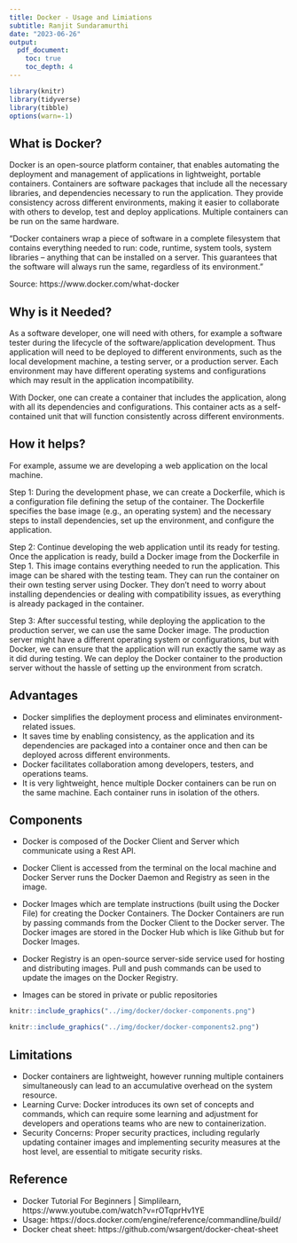 ```yaml
---
title: Docker - Usage and Limiations
subtitle: Ranjit Sundaramurthi
date: "2023-06-26"
output:
  pdf_document:
    toc: true
    toc_depth: 4
---
```


```r
library(knitr)
library(tidyverse)
library(tibble)
options(warn=-1)
```

<!-- #region -->

\newpage



## What is Docker?

Docker is an open-source platform container, that enables automating the deployment and management of applications in lightweight, portable containers. Containers are software packages that include all the necessary libraries, and dependencies necessary to run the application. They provide consistency across different environments, making it easier to collaborate with others to develop, test and deploy applications. Multiple containers can be run on the same hardware. 

"Docker containers wrap a piece of software in a complete filesystem that contains everything needed to run: code, runtime, system tools, system libraries – anything that can be installed on a server. This guarantees that the software will always run the same, regardless of its environment."

Source: https://www.docker.com/what-docker



<!-- #endregion -->

## Why is it Needed?

As a software developer, one will need with others, for example a software tester during the lifecycle of the software/application development. Thus application will need to be deployed to different environments, such as the local development machine, a testing server, or a production server. Each environment may have different operating systems and configurations which may result in the application incompatibility.

With Docker, one can create a container that includes the application, along with all its dependencies and configurations. This container acts as a self-contained unit that will function consistently across different environments.



## How it helps?

For example, assume we are developing a web application on the local machine. 

Step 1: During the development phase, we can create a Dockerfile, which is a configuration file defining the setup of the container. The Dockerfile specifies the base image (e.g., an operating system) and the necessary steps to install dependencies, set up the environment, and configure the application.

Step 2: Continue developing the web application until its ready for testing. Once the application is ready, build a Docker image from the Dockerfile in Step 1. This image contains everything needed to run the application. This image can be shared with the testing team. They can run the container on their own testing server using Docker. They don't need to worry about installing dependencies or dealing with compatibility issues, as everything is already packaged in the container.

Step 3: After successful testing, while deploying the application to the production server, we can use the same Docker image. The production server might have a different operating system or configurations, but with Docker, we can ensure that the application will run exactly the same way as it did during testing. We can deploy the Docker container to the production server without the hassle of setting up the environment from scratch.




## Advantages
* Docker simplifies the deployment process and eliminates environment-related issues.
* It saves time by enabling consistency, as the application and its dependencies are packaged into a container once and then can be deployed across different environments.
* Docker facilitates collaboration among developers, testers, and operations teams.
* It is very lightweight, hence multiple Docker containers can be run on the same machine. Each container runs in isolation of the others.

\newpage
## Components

* Docker is composed of  the Docker Client and Server which communicate using a Rest API. 

* Docker Client is accessed from the terminal on the local machine and Docker Server runs the Docker Daemon and Registry as seen in the image. 

* Docker Images which are template instructions (built using the Docker File) for creating the Docker Containers. The Docker Containers are run by passing commands from the Docker Client to the Docker server. The Docker images are stored in the Docker Hub which is like Github but for Docker Images.

* Docker Registry is an open-source server-side service used for hosting and distributing images. Pull and push commands can be used to update the images on the Docker Registry.

* Images can be stored in private or public repositories




```r
knitr::include_graphics("../img/docker/docker-components.png")
```

```r
knitr::include_graphics("../img/docker/docker-components2.png")
```

## Limitations

* Docker containers are lightweight, however running multiple containers simultaneously can lead to an accumulative overhead on the system resource.
* Learning Curve: Docker introduces its own set of concepts and commands, which can require some learning and adjustment for developers and operations teams who are new to containerization. 
* Security Concerns: Proper security practices, including regularly updating container images and implementing security measures at the host level, are essential to mitigate security risks.


## Reference

* Docker Tutorial For Beginners | Simplilearn, https://www.youtube.com/watch?v=rOTqprHv1YE
* Usage: https://docs.docker.com/engine/reference/commandline/build/
* Docker cheat sheet: https://github.com/wsargent/docker-cheat-sheet


